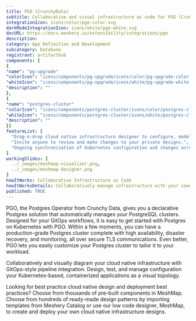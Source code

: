 ```yaml
---
title: PGO (CrunchyData)
subtitle: Collaborative and visual infrastructure as code for PGO (CrunchyData)
integrationIcon: icons/color/pgo-color.svg
darkModeIntegrationIcon: icons/white/pgo-white.svg
docURL: https://docs.meshery.io/extensibility/integrations/pgo
description: 
category: App Definition and Development
subcategory: Database
registrant: artifacthub
components: [
{
"name": "pg-upgrade"
"colorIcon": "icons/components/pg-upgrade/icons/color/pg-upgrade-color.svg"
"whiteIcon": "icons/components/pg-upgrade/icons/white/pg-upgrade-white.svg"
"description": ""
},
{
"name": "postgres-cluster"
"colorIcon": "icons/components/postgres-cluster/icons/color/postgres-cluster-color.svg"
"whiteIcon": "icons/components/postgres-cluster/icons/white/postgres-cluster-white.svg"
"description": ""
}]
featureList: [
  "Drag-n-drop cloud native infrastructure designer to configure, model, and deploy your workloads.",
  "Invite anyone to review and make changes to your private designs.",
  "Ongoing synchronization of Kubernetes configuration and changes across any number of clusters."
]
workingSlides: [
  ../_images/meshmap-visualizer.png,
  ../_images/meshmap-designer.png
]
howItWorks: Collaborative Infrastructure as Code
howItWorksDetails: Collaboratively manage infrastructure with your coworkers synchronously sharing the same designs.
published: TRUE
---
```

<p>
PGO, the Postgres Operator from Crunchy Data, gives you a declarative Postgres solution that automatically manages your PostgreSQL clusters. Designed for your GitOps workflows, it is easy to get started with Postgres on Kubernetes with PGO. Within a few moments, you can have a production-grade Postgres cluster complete with high availability, disaster recovery, and monitoring, all over secure TLS communications. Even better, PGO lets you easily customize your Postgres cluster to tailor it to your workload.
</p>
<p>
    Collaboratively and visually diagram your cloud native infrastructure with GitOps-style pipeline integration. Design, test, and manage configuration your Kubernetes-based, containerized applications as a visual topology.
</p>
<p>
    Looking for best practice cloud native design and deployment best practices? Choose from thousands of pre-built components in MeshMap. Choose from hundreds of ready-made design patterns by importing templates from Meshery Catalog or use our low code designer, MeshMap, to create and deploy your own cloud native infrastructure designs.
</p>
